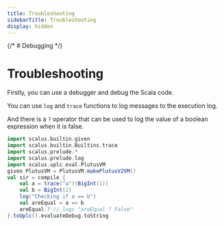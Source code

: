 ```yaml
---
title: Troubleshooting
sidebarTitle: Troubleshooting
display: hidden
---
```


{/* # Debugging */}
# Troubleshooting

Firstly, you can use a debugger and debug the Scala code.

You can use `log` and `trace` functions to log messages to the execution log.

And there is a `?` operator that can be used to log the value of a boolean expression when it is false.

```scala mdoc
import scalus.builtin.given
import scalus.builtin.Builtins.trace
import scalus.prelude.*
import scalus.prelude.log
import scalus.uplc.eval.PlutusVM
given PlutusVM = PlutusVM.makePlutusV2VM()
val sir = compile {
    val a = trace("a")(BigInt(1))
    val b = BigInt(2)
    log("Checking if a == b")
    val areEqual = a == b
    areEqual.? // logs "areEqual ? False"
}.toUplc().evaluateDebug.toString